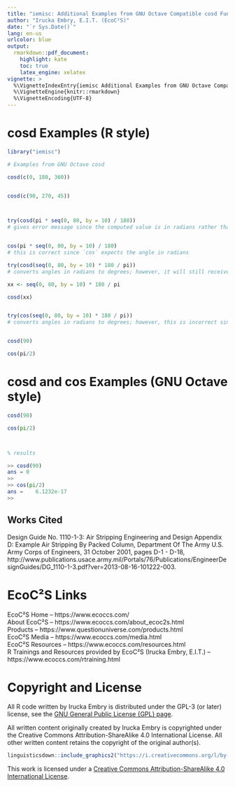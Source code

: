 ```yaml
---
title: "iemisc: Additional Examples from GNU Octave Compatible cosd Function"
author: "Irucka Embry, E.I.T. (EcoC²S)"
date: "`r Sys.Date()`"
lang: en-us
urlcolor: blue
output:
  rmarkdown::pdf_document:
    highlight: kate
    toc: true
    latex_engine: xelatex
vignette: >
  %\VignetteIndexEntry{iemisc Additional Examples from GNU Octave Compatible cosd Function}
  %\VignetteEngine{knitr::rmarkdown}
  %\VignetteEncoding{UTF-8}
---
```


\bigskip

# cosd Examples (R style)

```r

library("iemisc")

# Examples from GNU Octave cosd

cosd(c(0, 180, 360))


cosd(c(90, 270, 45))



try(cosd(pi * seq(0, 80, by = 10) / 180))
# gives error message since the computed value is in radians rather than degrees


cos(pi * seq(0, 80, by = 10) / 180)
# this is correct since `cos` expects the angle in radians

try(cosd(seq(0, 80, by = 10) * 180 / pi))
# converts angles in radians to degrees; however, it will still receive an error message with this current implementation. You can use the work-around below:

xx <- seq(0, 80, by = 10) * 180 / pi

cosd(xx)


try(cos(seq(0, 80, by = 10) * 180 / pi))
# converts angles in radians to degrees; however, this is incorrect since `cos` expects the angle in radians and not degrees


cosd(90)

cos(pi/2)
```

\bigskip
\bigskip

# cosd and cos Examples (GNU Octave style)

```octave

cosd(90)

cos(pi/2)



% results

>> cosd(90)
ans = 0
>>
>> cos(pi/2)
ans =    6.1232e-17
>>
```

\bigskip
\bigskip

## Works Cited

Design Guide No. 1110-1-3: Air Stripping Engineering and Design Appendix D: Example Air Stripping By Packed Column, Department Of The Army U.S. Army Corps of Engineers, 31 October 2001, pages D-1 - D-18, http://www.publications.usace.army.mil/Portals/76/Publications/EngineerDesignGuides/DG_1110-1-3.pdf?ver=2013-08-16-101222-003.  

\bigskip
\bigskip

# EcoC²S Links

EcoC²S Home -- https://www.ecoccs.com/  
About EcoC²S -- https://www.ecoccs.com/about_ecoc2s.html  
Products -- https://www.questionuniverse.com/products.html  
EcoC²S Media -- https://www.ecoccs.com/media.html  
EcoC²S Resources -- https://www.ecoccs.com/resources.html  
R Trainings and Resources provided by EcoC²S (Irucka Embry, E.I.T.) -- https://www.ecoccs.com/rtraining.html  

\bigskip
\bigskip

# Copyright and License

All R code written by Irucka Embry is distributed under the GPL-3 (or later) license, see the [GNU General Public License {GPL} page](https://www.gnu.org/licenses/gpl-3.0.html).  

All written content originally created by Irucka Embry is copyrighted under the Creative Commons Attribution-ShareAlike 4.0 International License. All other written content retains the copyright of the original author(s).  


```r
linguisticsdown::include_graphics2("https://i.creativecommons.org/l/by-sa/4.0/88x31.png")
```

This work is licensed under a [Creative Commons Attribution-ShareAlike 4.0 International License](https://creativecommons.org/licenses/by-sa/4.0/).  
